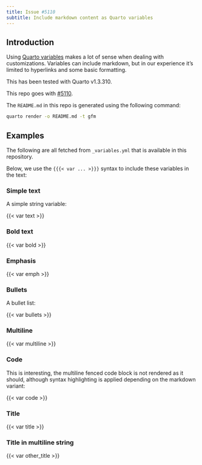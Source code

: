 ```yaml
---
title: Issue #5110
subtitle: Include markdown content as Quarto variables
---
```


## Introduction

Using [Quarto variables](https://quarto.org/docs/authoring/variables.html) makes a lot of sense when dealing with customizations. Variables can include markdown, but in our experience it's limited to hyperlinks and some basic formatting.

This has been tested with Quarto v1.3.310.

This repo goes with [#5110](https://github.com/quarto-dev/quarto-cli/issues/5110).

The `README.md` in this repo is generated using the following command:

```sh
quarto render -o README.md -t gfm
```

## Examples

The following are all fetched from `_variables.yml` that is available in this repository.

Below, we use the `{{{< var ... >}}}` syntax to include these variables in the text:

### Simple text

A simple string variable:

:::{.bg-light}
{{< var text >}}
:::

### Bold text

:::{.bg-light}
{{< var bold >}}
:::

### Emphasis

:::{.bg-light}
{{< var emph >}}
:::

### Bullets

A bullet list:

:::{.bg-light}
{{< var bullets >}}
:::

### Multiline

:::{.bg-light}
{{< var multiline >}}
:::

### Code

This is interesting, the multiline fenced code block is not rendered as it should, although syntax highlighting is applied depending on the markdown variant:

:::{.bg-dark}
{{< var code >}}
:::

### Title

:::{.bg-light}
{{< var title >}}
:::

### Title in multiline string

:::{.bg-light}
{{< var other_title >}}
:::


